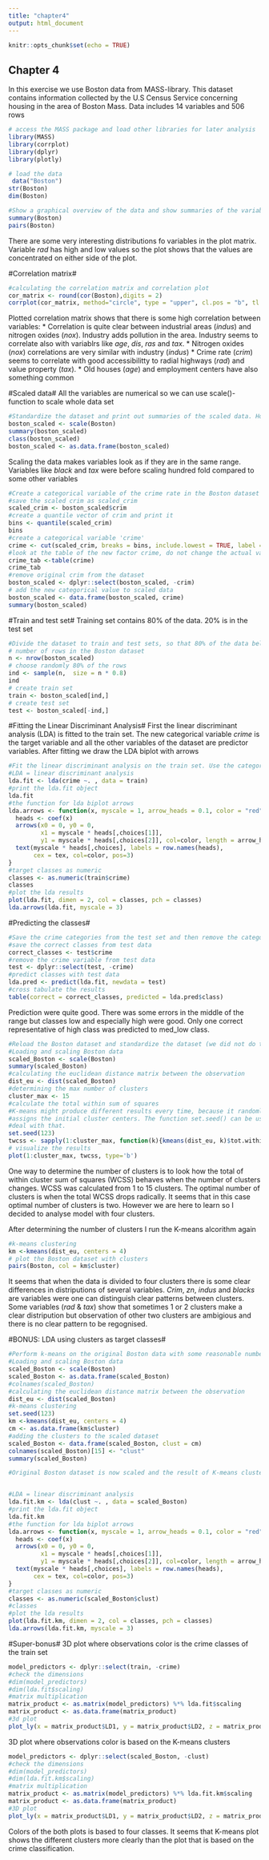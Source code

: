 ---
title: "chapter4"
output: html_document
---

```{r setup, include=FALSE}
knitr::opts_chunk$set(echo = TRUE)
```

## Chapter 4

In this exercise we use Boston data from MASS-library. This dataset contains information collected by the U.S Census Service concerning housing in the area of Boston Mass. Data includes 14 variables and 506 rows

```{r}
# access the MASS package and load other libraries for later analysis
library(MASS)
library(corrplot)
library(dplyr)
library(plotly)

# load the data
 data("Boston")
str(Boston)
dim(Boston)

```


```{r}
#Show a graphical overview of the data and show summaries of the variables in the data. Describe and interpret the outputs, commenting on the distributions of the variables and the relationships between them
summary(Boston)
pairs(Boston)

```

There are some very interesting distributions fo variables in the plot matrix. Variable *rad* has high and low values so the plot shows that the values are concentrated on either side of the plot.  

#Correlation matrix#
```{r}
#calculating the correlation matrix and correlation plot
cor_matrix <- round(cor(Boston),digits = 2)
corrplot(cor_matrix, method="circle", type = "upper", cl.pos = "b", tl.pos = "d", tl.cex = 0.6)
```
Plotted correlation matrix shows that there is some high correlation between variables:
* Correlation is quite clear between industrial areas (*indus*) and nitrogen oxides (*nox*). Industry adds pollution in the area. Industry seems to correlate also with variablrs like *age*, *dis*, *ras* and *tax*.
* Nitrogen oxides (*nox*) correlations are very similar with industry (*indus*)
* Crime rate (*crim*) seems to correlate with good accessibilitty to radial highways (*rad*) and value property (*tax*).
* Old houses (*age*) and employment centers have also something common 


#Scaled data#
All the variables are numerical so we can use scale()-function to scale whole data set
```{r}
#Standardize the dataset and print out summaries of the scaled data. How did the variables change? 
boston_scaled <- scale(Boston)
summary(boston_scaled)
class(boston_scaled)
boston_scaled <- as.data.frame(boston_scaled)
```
Scaling the data makes variables look as if they are in the same range. Variables like *black* and *tax* were before scaling hundred fold compared to some other variables

```{r}
#Create a categorical variable of the crime rate in the Boston dataset (from the scaled crime rate). Use the quantiles as the break points in the categorical variable. Drop the old crime rate variable from the dataset. 
#save the scaled crim as scaled_crim
scaled_crim <- boston_scaled$crim
#create a quantile vector of crim and print it
bins <- quantile(scaled_crim)
bins
#create a categorical variable 'crime'
crime <- cut(scaled_crim, breaks = bins, include.lowest = TRUE, label = c("low", "med_low", "med_high", "high"))
#look at the table of the new factor crime, do not change the actual variable "crime"
crime_tab <-table(crime)
crime_tab
#remove original crim from the dataset
boston_scaled <- dplyr::select(boston_scaled, -crim)
# add the new categorical value to scaled data
boston_scaled <- data.frame(boston_scaled, crime)
summary(boston_scaled)

```

#Train and test set#
Training set contains 80% of the data. 20% is in the test set
```{r}
#Divide the dataset to train and test sets, so that 80% of the data belongs to the train set
# number of rows in the Boston dataset 
n <- nrow(boston_scaled)
# choose randomly 80% of the rows
ind <- sample(n,  size = n * 0.8)
ind
# create train set
train <- boston_scaled[ind,]
# create test set 
test <- boston_scaled[-ind,]
```

#Fitting the Linear Discriminant Analysis#
First the linear discriminant analysis (LDA) is fitted to the train set. The new categorical variable *crime* is the target variable and all the other variables of the dataset are predictor variables.
After fitting we draw the LDA biplot with arrows
```{r}
#Fit the linear discriminant analysis on the train set. Use the categorical crime rate as the target variable and all the other variables in the dataset as predictor variables. Draw the LDA (bi)plot.
#LDA = linear discriminant analysis
lda.fit <- lda(crime ~. , data = train)
#print the lda.fit object
lda.fit
#the function for lda biplot arrows
lda.arrows <- function(x, myscale = 1, arrow_heads = 0.1, color = "red", tex = 0.75, choices = c(1,2)){
  heads <- coef(x)
  arrows(x0 = 0, y0 = 0, 
         x1 = myscale * heads[,choices[1]], 
         y1 = myscale * heads[,choices[2]], col=color, length = arrow_heads)
  text(myscale * heads[,choices], labels = row.names(heads), 
       cex = tex, col=color, pos=3)
}
#target classes as numeric
classes <- as.numeric(train$crime)
classes
#plot the lda results
plot(lda.fit, dimen = 2, col = classes, pch = classes)
lda.arrows(lda.fit, myscale = 3)
```

#Predicting the classes#
```{r}
#Save the crime categories from the test set and then remove the categorical crime variable from the test dataset. Then predict the classes with the LDA model on the test data. Cross tabulate the results with the crime categories from the test set. Comment on the results
#save the correct classes from test data
correct_classes <- test$crime
#remove the crime variable from test data
test <- dplyr::select(test, -crime)
#predict classes with test data
lda.pred <- predict(lda.fit, newdata = test)
#cross tabulate the results
table(correct = correct_classes, predicted = lda.pred$class)
```
Prediction were quite good. There was some errors in the middle of the range but classes low and especially high were good. Only one correct representative of high class was predicted to med_low class.

```{r}
#Reload the Boston dataset and standardize the dataset (we did not do this in the Datacamp exercises, but you should scale the variables to get comparable distances). Calculate the distances between the observations. Run k-means algorithm on the dataset. Investigate what is the optimal number of clusters and run the algorithm again. Visualize the clusters (for example with the pairs() or ggpairs() functions, where the clusters are separated with colors) and interpret the results
#Loading and scaling Boston data
scaled_Boston <- scale(Boston)
summary(scaled_Boston)
#calculating the euclidean distance matrix between the observation
dist_eu <- dist(scaled_Boston)
#determining the max number of clusters
cluster_max <- 15
#calculate the total within sum of squares
#K-means might produce different results every time, because it randomly 
#assigns the initial cluster centers. The function set.seed() can be used to 
#deal with that.
set.seed(123)
twcss <- sapply(1:cluster_max, function(k){kmeans(dist_eu, k)$tot.withinss})
# visualize the results
plot(1:cluster_max, twcss, type='b')
```

One way to determine the number of clusters is to look how the total of within cluster sum of squares (WCSS) behaves when the number of clusters changes. WCSS was calculated from 1 to 15 clusters. The optimal number of clusters is when the total WCSS drops radically. It seems that in this case optimal number of clusters is two. However we are here to learn so I decided to analyse model with four clusters. 

After determining the number of clusters I run the K-means alcorithm again

```{r}
#k-means clustering
km <-kmeans(dist_eu, centers = 4)
# plot the Boston dataset with clusters
pairs(Boston, col = km$cluster)
```
It seems that when the data is divided to four clusters there is some clear differences in distriputions of several variables. *Crim*, *zn*, *indus* and *blacks* are variables were one can distinguish clear patterns between clusters. Some variables (*rad* & *tax*) show that sometimes 1 or 2 clusters make a clear distripution but observation of other two clusters are ambigious and there is no clear pattern to be regognised.

#BONUS: LDA using clusters as target classes#
```{r}
#Perform k-means on the original Boston data with some reasonable number of clusters (> 2). Remember to standardize the dataset. Then perform LDA using the clusters as target classes. Include all the variables in the Boston data in the LDA model. Visualize the results with a biplot (include arrows representing the relationships of the original variables to the LDA solution). Interpret the results. Which variables are the most influencial linear separators for the clusters? 
#Loading and scaling Boston data
scaled_Boston <- scale(Boston)
scaled_Boston <- as.data.frame(scaled_Boston)
#colnames(scaled_Boston)
#calculating the euclidean distance matrix between the observation
dist_eu <- dist(scaled_Boston)
#k-means clustering
set.seed(123)
km <-kmeans(dist_eu, centers = 4)
cm <- as.data.frame(km$cluster)
#adding the clusters to the scaled dataset
scaled_Boston <- data.frame(scaled_Boston, clust = cm)
colnames(scaled_Boston)[15] <- "clust"
summary(scaled_Boston)

#Original Boston dataset is now scaled and the result of K-means clustering is saved to the variable *clust*


#LDA = linear discriminant analysis
lda.fit.km <- lda(clust ~. , data = scaled_Boston)
#print the lda.fit object
lda.fit.km
#the function for lda biplot arrows
lda.arrows <- function(x, myscale = 1, arrow_heads = 0.1, color = "red", tex = 0.75, choices = c(1,2)){
  heads <- coef(x)
  arrows(x0 = 0, y0 = 0, 
         x1 = myscale * heads[,choices[1]], 
         y1 = myscale * heads[,choices[2]], col=color, length = arrow_heads)
  text(myscale * heads[,choices], labels = row.names(heads), 
       cex = tex, col=color, pos=3)
}
#target classes as numeric
classes <- as.numeric(scaled_Boston$clust)
#classes
#plot the lda results
plot(lda.fit.km, dimen = 2, col = classes, pch = classes)
lda.arrows(lda.fit.km, myscale = 3)
```

#Super-bonus#
3D plot where observations color is the crime classes of the train set
```{r}
model_predictors <- dplyr::select(train, -crime)
#check the dimensions
#dim(model_predictors)
#dim(lda.fit$scaling)
#matrix multiplication
matrix_product <- as.matrix(model_predictors) %*% lda.fit$scaling
matrix_product <- as.data.frame(matrix_product)
#3d plot
plot_ly(x = matrix_product$LD1, y = matrix_product$LD2, z = matrix_product$LD3, type= 'scatter3d', mode='markers', color = train$crime)
```

3D plot where observations color is based on the K-means clusters
```{r}
model_predictors <- dplyr::select(scaled_Boston, -clust)
#check the dimensions
#dim(model_predictors)
#dim(lda.fit.km$scaling)
#matrix multiplication
matrix_product <- as.matrix(model_predictors) %*% lda.fit.km$scaling
matrix_product <- as.data.frame(matrix_product)
#3D plot
plot_ly(x = matrix_product$LD1, y = matrix_product$LD2, z = matrix_product$LD3, type= 'scatter3d', mode='markers', color = scaled_Boston$clust)
```
Colors of the both plots is based to four classes. It seems that K-means plot shows the different clusters more clearly than the plot that is based on the crime classification. 


